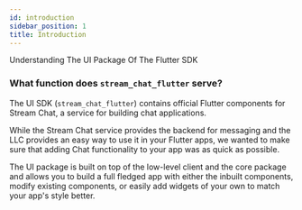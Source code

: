 ```yaml
---
id: introduction
sidebar_position: 1
title: Introduction
---
```


Understanding The UI Package Of The Flutter SDK

### What function does `stream_chat_flutter` serve?

The UI SDK (`stream_chat_flutter`) contains official Flutter components for Stream Chat, a service for building chat applications.

While the Stream Chat service provides the backend for messaging and the LLC provides an easy way to
use it in your Flutter apps, we wanted to make sure that adding Chat functionality to your app was as quick as possible.

The UI package is built on top of the low-level client and the core package and allows you to build a
full fledged app with either the inbuilt components, modify existing components, or easily add widgets
of your own to match your app's style better.

